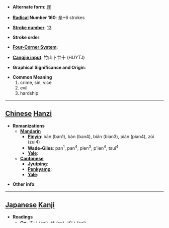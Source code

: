 * '''Alternate form''': [[罪]]

* '''[[Wiktionary:Chinese radical index| Radical]] Number 160''': [[Wiktionary:Chinese radical index 辛|辛]]+6 strokes

* '''[[Wiktionary:Chinese total strokes index|Stroke number]]''': [[Wiktionary:Chinese total strokes index 13|13]]

* '''Stroke order''': 

* '''[[Wiktionary:Chinese four corner index|Four-Corner System]]''': 

* '''[[Wiktionary:Chinese Cangjie index|Cangjie input]]''': 竹山卜廿十 (HUYTJ)

* '''Graphical Significance and Origin''': 

* '''Common Meaning'''
*#crime, sin, vice
*# evil
*# hardship


----

== [[Chinese]] [[Hanzi]] ==

* '''Romanizations'''
** '''[[Mandarin]]'''
*** '''[[Pinyin]]''': bān (ban1), bàn (ban4), biǎn (bian3), piàn (pian4), zùi (zui4)
*** '''[[Wade-Giles]]''': pan<sup>1</sup>, pan<sup>4</sup>, pien<sup>3</sup>, p'ien<sup>4</sup>, tsui<sup>4</sup>
*** '''[[Yale]]''': 
** '''[[Cantonese]]'''
*** '''[[Jyutping]]''':
*** '''[[Penkyamp]]''': 
*** '''[[Yale]]''': 

* '''Other info''': 

----

== [[Japanese]] [[Kanji]] ==

* '''Readings'''
** '''[[On]]''': [[さい]] (sai), [[せ]] (se), [[ざい]] (zai)
** '''[[Kun]]''': [[つみ]] (tsumi), [[そちる]] (sochiru)

* '''Other info''':  

----

== Dictionary Information ==

* KangXi: 1251.090
* Morobashi: 38643
* Dae Jaweon: 1731.010
* Hanyu Da Zidian: 64037.040

== Technical Information ==

* '''Unicode''':
** Hex: 8FA0
** Decimal: 36768